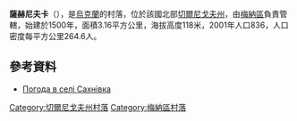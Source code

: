 {{coord|51|39|26|N|31|44|11|E|scale:100000|display=title}}

'''薩赫尼夫卡'''（{{lang-uk|Сахнівка}}），是[[烏克蘭|烏克蘭]]的村落，位於該國北部[[切爾尼戈夫州|切爾尼戈夫州]]，由[[梅納區|梅納區]]負責管轄，始建於1500年，面積3.16平方公里，海拔高度118米，2001年人口836，人口密度每平方公里264.6人。

==參考資料==
* [http://weather.in.ua/ua/chernigovskaja/13205 Погода в селі Сахнівка] {{Wayback|url=http://weather.in.ua/ua/chernigovskaja/13205 |date=20160207001220 }}

[[Category:切爾尼戈夫州村落|Category:切爾尼戈夫州村落]]
[[Category:梅納區村落|Category:梅納區村落]]


{{Chernihiv-geo-stub}}